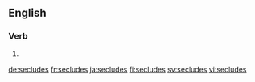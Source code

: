 ==English==

===Verb===
{{head|en|verb form}}

# {{en-third-person singular of|seclude}}

[[de:secludes]]
[[fr:secludes]]
[[ja:secludes]]
[[fi:secludes]]
[[sv:secludes]]
[[vi:secludes]]